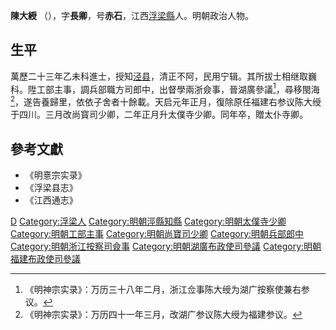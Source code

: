 {{Otheruses|other=名为陈长卿的其他人物|陈长卿}}
{{明清人物信息框
| 姓名 = 陳大綬
| 原名 =
| 圖片名稱 = 
| 圖片大小 = 
| 圖片說明 = 
| 最高職務 = 太僕寺少卿
| 國家 = 大明
| 爵位 =
| 籍貫 = [[江西|江西]][[饒州府|饒州府]][[浮梁縣|浮梁縣]]
| 族裔 = 漢族
| 旗籍 = 
| 字號 = 字長卿，號赤石
| 室名 = 
| 諡號 = 
| 出生日期 =生年不详
| 出生地點 = 江西進賢縣
| 逝世日期 = 天启二年（1622年）
| 逝世地點 = 
| 墓葬 =
| 配偶 =
| 親屬 = 
| 出身 = 
*萬曆二十三年乙未科同進士出身
| 經歷 = 
| 著作 =
}}
'''陳大綬''' （{{bd|?||1622年|}}），字'''長卿'''，号'''赤石'''，江西[[浮梁縣|浮梁縣]]人。明朝政治人物。

== 生平 ==
萬歷二十三年乙未科進士，授知[[泾县|泾县]]，清正不阿，民用宁辑。其所拔士相继取巍科。陞工部主事，調兵部職方司郎中，出督學兩浙僉事，晉湖廣參議<ref>《明神宗实录》：万历三十八年二月，浙江佥事陈大绶为湖广按察使兼右参议。</ref>，尋移閩海<ref>《明神宗实录》：万历四十一年三月，改湖广参议陈大绶为福建参议。</ref>，遂告養歸里，依依子舍者十餘載。天启元年正月，復除原任福建右参议陈大绶于四川。三月改尚寳司少卿，二年正月升太僕寺少卿。同年卒，贈太仆寺卿。

==參考文獻==
{{reflist}}
*《明憙宗实录》
*《浮梁县志》
*《江西通志》

{{萬曆二十三年乙未科殿試金榜}}

{{Authority control}}

{{DEFAULTSORT:}}
[[Category:陳姓|D]]
[[Category:浮梁人|Category:浮梁人]]
[[Category:明朝涇縣知縣|Category:明朝涇縣知縣]]
[[Category:明朝太僕寺少卿|Category:明朝太僕寺少卿]]
[[Category:明朝工部主事|Category:明朝工部主事]]
[[Category:明朝尚寶司少卿|Category:明朝尚寶司少卿]]
[[Category:明朝兵部郎中|Category:明朝兵部郎中]]
[[Category:明朝浙江按察司僉事|Category:明朝浙江按察司僉事]]
[[Category:明朝湖廣布政使司參議|Category:明朝湖廣布政使司參議]]
[[Category:明朝福建布政使司參議|Category:明朝福建布政使司參議]]